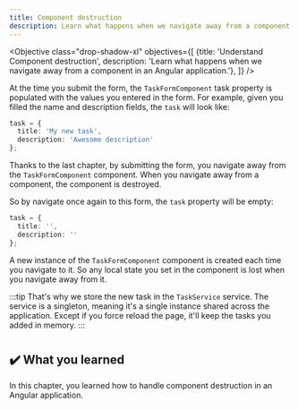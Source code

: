 ```yaml
---
title: Component destruction
description: Learn what happens when we navigate away from a component in an Angular application.
---
```



<Objective class="drop-shadow-xl" objectives={[
{title: 'Understand Component destruction', description: 'Learn what happens when we navigate away from a component in an Angular application.'},
]} />

At the time you submit the form, the `TaskFormComponent` task property is populated with the values you entered in the form.
For example, given you filled the name and description fields, the `task` will look like:

```typescript
task = {
  title: 'My new task',
  description: 'Awesome description'
};
```

Thanks to the last chapter, by submitting the form, you navigate away from the `TaskFormComponent` component.
When you navigate away from a component, the component is destroyed.

So by navigate once again to this form, the `task` property will be empty:

```typescript
task = {
  title: '',
  description: ''
};
```

A new instance of the `TaskFormComponent` component is created each time you navigate to it.
So any local state you set in the component is lost when you navigate away from it.

:::tip
That's why we store the new task in the `TaskService` service.
The service is a singleton, meaning it's a single instance shared across the application.
Except if you force reload the page, it'll keep the tasks you added in memory.
:::

#

## ✔️ What you learned

In this chapter, you learned how to handle component destruction in an Angular application.
